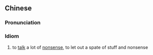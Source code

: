 {{also|大放厥词}}
==Chinese==
{{zh-forms|s=大放厥词}}

===Pronunciation===
{{zh-pron
|m=dàfàngjuécí
|cat=id
}}

===Idiom===
{{zh-idiom}}

# to [[talk]] a lot of [[nonsense]], to let out a spate of stuff and nonsense